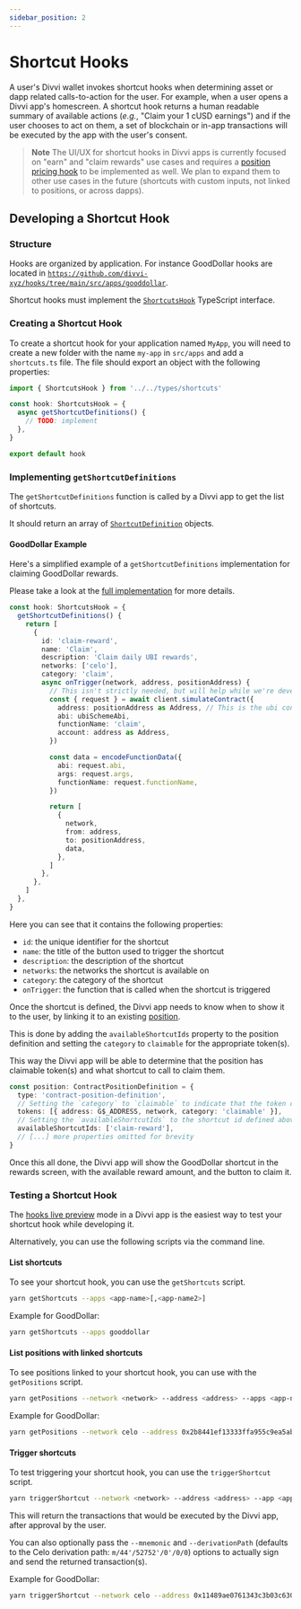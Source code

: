 ```yaml
---
sidebar_position: 2
---
```


# Shortcut Hooks

A user's Divvi wallet invokes shortcut hooks when determining asset or dapp related calls-to-action for the user. For example, when a user opens a Divvi app's homescreen. A shortcut hook returns a human readable summary of available actions (_e.g._, "Claim your 1 cUSD earnings") and if the user chooses to act on them, a set of blockchain or in-app transactions will be executed by the app with the user's consent.

> **Note**
> The UI/UX for shortcut hooks in Divvi apps is currently focused on "earn" and "claim rewards" use cases and requires a [position pricing hook](./position) to be implemented as well. We plan to expand them to other use cases in the future (shortcuts with custom inputs, not linked to positions, or across dapps).

## Developing a Shortcut Hook

### Structure

Hooks are organized by application. For instance GoodDollar hooks are located in [`https://github.com/divvi-xyz/hooks/tree/main/src/apps/gooddollar`](https://github.com/divvi-xyz/hooks/tree/main/src/apps/gooddollar).

Shortcut hooks must implement the [`ShortcutsHook`](https://github.com/divvi-xyz/hooks/blob/main/src/types/shortcuts.ts) TypeScript interface.

### Creating a Shortcut Hook

To create a shortcut hook for your application named `MyApp`, you will need to create a new folder with the name `my-app` in `src/apps` and add a `shortcuts.ts` file. The file should export an object with the following properties:

```ts
import { ShortcutsHook } from '../../types/shortcuts'

const hook: ShortcutsHook = {
  async getShortcutDefinitions() {
    // TODO: implement
  },
}

export default hook
```

### Implementing `getShortcutDefinitions`

The `getShortcutDefinitions` function is called by a Divvi app to get the list of shortcuts.

It should return an array of [`ShortcutDefinition`](https://github.com/divvi-xyz/hooks/blob/main/src/types/shortcuts.ts) objects.

#### GoodDollar Example

Here's a simplified example of a `getShortcutDefinitions` implementation for claiming GoodDollar rewards.

Please take a look at the [full implementation](https://github.com/divvi-xyz/hooks/blob/main/src/apps/gooddollar/shortcuts.ts) for more details.

```ts
const hook: ShortcutsHook = {
  getShortcutDefinitions() {
    return [
      {
        id: 'claim-reward',
        name: 'Claim',
        description: 'Claim daily UBI rewards',
        networks: ['celo'],
        category: 'claim',
        async onTrigger(network, address, positionAddress) {
          // This isn't strictly needed, but will help while we're developing shortcuts
          const { request } = await client.simulateContract({
            address: positionAddress as Address, // This is the ubi contract address
            abi: ubiSchemeAbi,
            functionName: 'claim',
            account: address as Address,
          })

          const data = encodeFunctionData({
            abi: request.abi,
            args: request.args,
            functionName: request.functionName,
          })

          return [
            {
              network,
              from: address,
              to: positionAddress,
              data,
            },
          ]
        },
      },
    ]
  },
}
```

Here you can see that it contains the following properties:

- `id`: the unique identifier for the shortcut
- `name`: the title of the button used to trigger the shortcut
- `description`: the description of the shortcut
- `networks`: the networks the shortcut is available on
- `category`: the category of the shortcut
- `onTrigger`: the function that is called when the shortcut is triggered

Once the shortcut is defined, the Divvi app needs to know when to show it to the user, by linking it to an existing [position](./position).

This is done by adding the `availableShortcutIds` property to the position definition and setting the `category` to `claimable` for the appropriate token(s).

This way the Divvi app will be able to determine that the position has claimable token(s) and what shortcut to call to claim them.

```ts
const position: ContractPositionDefinition = {
  type: 'contract-position-definition',
  // Setting the `category` to `claimable` to indicate that the token can be claimed
  tokens: [{ address: G$_ADDRESS, network, category: 'claimable' }],
  // Setting the `availableShortcutIds` to the shortcut id defined above
  availableShortcutIds: ['claim-reward'],
  // [...] more properties omitted for brevity
}
```

Once this all done, the Divvi app will show the GoodDollar shortcut in the rewards screen, with the available reward amount, and the button to claim it.

### Testing a Shortcut Hook

The [hooks live preview](../live-preview) mode in a Divvi app is the easiest way to test your shortcut hook while developing it.

Alternatively, you can use the following scripts via the command line.

#### List shortcuts

To see your shortcut hook, you can use the `getShortcuts` script.

```sh
yarn getShortcuts --apps <app-name>[,<app-name2>]
```

Example for GoodDollar:

```sh
yarn getShortcuts --apps gooddollar
```

#### List positions with linked shortcuts

To see positions linked to your shortcut hook, you can use with the `getPositions` script.

```sh
yarn getPositions --network <network> --address <address> --apps <app-name>[,<app-name2>]
```

Example for GoodDollar:

```sh
yarn getPositions --network celo --address 0x2b8441ef13333ffa955c9ea5ab5b3692da95260d --apps gooddollar
```

#### Trigger shortcuts

To test triggering your shortcut hook, you can use the `triggerShortcut` script.

```sh
yarn triggerShortcut --network <network> --address <address> --app <app-name> --shortcut <shortcut-id> --positionAddress <position-address>
```

This will return the transactions that would be executed by the Divvi app, after approval by the user.

You can also optionally pass the `--mnemonic` and `--derivationPath` (defaults to the Celo derivation path: `m/44'/52752'/0'/0/0`) options to actually sign and send the returned transaction(s).

Example for GoodDollar:

```sh
yarn triggerShortcut --network celo --address 0x11489ae0761343c3b03c630a63b00fa025bc4eea --app gooddollar --shortcut claim-reward --positionAddress 0x43d72Ff17701B2DA814620735C39C620Ce0ea4A1
```
